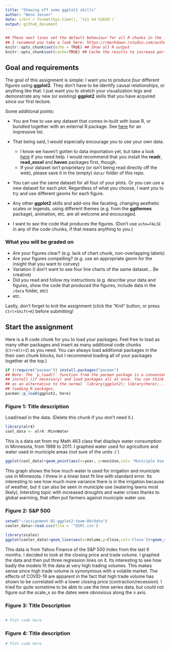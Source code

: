 ```yaml
---
title: "Showing off some ggplot2 skills"
author: "Benn Jesser"
date: </br>`r format(Sys.time(), '%11 %4 %2020')`
output: github_document
---
```


```r
## These next lines set the default behaviour for all R chunks in the .Rmd document.
## I recomend you take a look here: https://rmarkdown.rstudio.com/authoring_rcodechunks.html
knitr::opts_chunk$set(echo = TRUE) ## Show all R output
knitr::opts_chunk$set(cache=TRUE) ## Cache the results to increase performance.
```

## Goal and requirements

The goal of this assignment is simple: I want you to produce *four* different figures using **ggplot2**. They don't have to be identify causal relationships, or anything like that. I just want you to stretch your visualization legs and demonstrate any new (or existing) **ggplot2** skills that you have acquired since our first lecture. 

Some additional points:

- You are free to use any dataset that comes in-built with base R, or bundled together with an external R package. See [here](https://vincentarelbundock.github.io/Rdatasets/datasets.html) for an impressive list.

- That being said, I would especially encourage you to use your own data. 
  - I know we haven't gotten to data importation yet, but take a look [here](https://support.rstudio.com/hc/en-us/articles/218611977-Importing-Data-with-RStudio) if you need help. I would recommend that you install the **readr**, **read_excel** and **haven** packages first, though.
  - If your dataset isn't proprietary (or isn't being read directly off the web), please save it in the (empty) `data/` folder of this repo. 

- You can use the same dataset for all four of your plots. Or you can use a new dataset for each plot. Regardless of what you choose, I want you to try and use different geoms for each figure.

- Any other **ggplot2** skills and add-ons like faceting, changing aesthetic scales or legends, using different themes (e.g. from the **ggthemes** package), animation, etc. are all welcome and encouraged.

- I want to *see* the code that produces the figures. (Don't use `echo=FALSE` in any of the code chunks, if that means anything to you.)

### What you will be graded on

- Are your figures clear? (e.g. lack of chart chunk, non-overlapping labels)
- Are your figures compelling? (e.g. use an appropriate geom for the insight that you want to convey)
- Variation (I don't want to see four line charts of the same dataset... Be creative)
- Did you read and follow my instructions (e.g. describe your data and figures, show the code that produced the figures, include data in the `/data` folder, etc)
- etc.

Lastly, don't forget to knit the assignment (click the "Knit" button, or press `Ctrl+Shift+K`) before submitting!

## Start the assignment

Here is a R code chunk for you to load your packages. Feel free to load as many other packages and insert as many additional code chunks (`Ctr+Alt+I`) as you need. You can always load additional packages in the their own chunk blocks, but I recommend loading all of your packages together at the top.)

```r
if (!require("pacman")) install.packages("pacman")
## Note: The `p_load()` function from the pacman package is a convenient way to 
## install (if necessary) and load packages all at once. You can think of this
## as an alternative to the normal `library(ggplot2); library(here);...` way of
## loading R packages.
pacman::p_load(ggplot2, here)
```


### Figure 1: Title description

Load/read in the data. (Delete this chunk if you don't need it.)
```r
library(alr4)
cool_data <- alr4::MinnWater
```

This is a data set from my Math 463 class that displays water consumption in Minnesota, from 1988 to 2011. I graphed water used for agriculture and water used in municiple areas (not sure of the units :/ )
```r
ggplot(cool_data)+geom_point(aes(x=year, y=muniUse,col= 'Municiple Use'))+geom_point(aes(x=year, y=irrUse,col='Irrigation Use'))+geom_smooth(aes(x=year, y=muniUse),method = 'lm')+geom_smooth(aes(x=year, y=irrUse),method = 'lm')+labs(x='Year',y='Water Usage',title = 'Minnesota Water Consumption')
```
This graph shows the how much water is used for irrigation and municiple use in Minnesota. I threw in a linear best fit line with standard error. Its interesting to see how much more variance there is in the irrigation because of weather, but it can also be seen in municiple use (watering lawns most likely). Intersting topic with increased droughts and water crises thanks to global warming, that often put farmers against municiple water use.

### Figure 2: S&P 500 
```r
setwd("~/assignment-01-ggplot2-team-09/data")
cooler_data<-read.csv(file = '^GSPC.csv')


```

```r
library(scales)
ggplot(cooler_data)+geom_line(aes(x=Volume,y=Close,col='Close'))+geom_smooth(aes(x=Volume,y=Close,col='lm'),method ='lm',se=FALSE)+geom_smooth(aes(x=Volume,y=Close,col='gam'),method = 'gam',se=FALSE)+geom_smooth(aes(x=Volume,y=Close,col='loess'),method = 'loess',se=FALSE)+labs(y='S&P 500 Closing Price',title = 'S&P 500 in the Last 6 months')


```
This data is from Yahoo Finance of the S&P 500 Index from the last 6 months. I decided to look at the closing price and trade volume. I graphed the data and then put three regression lines on it. Its interesting to see how badly the  models fit the data at very high trading volumes. This makes sense since high trade volume is synonymous with a volatile market. The effects of COVID-19 are apparent in the fact that high trade volume has shown to be correlated with a lower closing price (contraction/recession). I tried for quite sometime to be able to use the time series data, but could not figure out the scale_x so the dates were obnoxious along the x axis.

### Figure 3: Title Description
```r



```

```r
# Plot code here
```

### Figure 4: Title description

```r
# Plot code here
```
